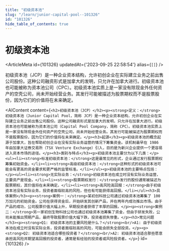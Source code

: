 ```yaml
---
title: "初级资本池"
slug: "/learn/junior-capital-pool--101326"
id: "101326"
hide_table_of_contents: true
---
```



# 初级资本池

<ArticleMeta id={101326} updatedAt={'2023-09-25 22:58:54'} alias={`[]`} />
<div className='border-solid border-b border-t-0 my-4 border-[var(--ifm-color-gray-300)]' />

初级资本池（JCP）是一种企业资本结构，允许初创企业在实际建立业务之前出售公司股份。这种公司融资形式是加拿大的发明，只允许在加拿大进行。初级资本池也可能被称为资本池公司（CPC）。初级资本池实质上是一家没有除现金外任何资产的空壳公司，尚未开始经营业务。其发行可能被描述为股票期权而不是股票股份，因为它们的价值将在未来确定。

<AIContent content={`<h2>初级资本池（JCP）</h2><p><strong>定义：</strong>初级资本池（Junior Capital Pool，简称 JCP）是一种企业资本结构，允许初创企业在实际建立业务之前出售公司股份。这种公司融资形式是加拿大的发明，只允许在加拿大进行。初级资本池也可能被称为资本池公司（Capital Pool Company，简称 CPC）。初级资本池实质上是一家没有除现金外任何资产的空壳公司，尚未开始经营业务。其发行可能被描述为股票期权而不是股票股份，因为它们的价值将在未来确定。</p><h3>起源</h3><p>初级资本池的概念起源于加拿大，旨在帮助初创企业在没有实际业务运营的情况下筹集资金。该机制最早在 1986 年由加拿大证券交易所（TSX Venture Exchange）引入，目的是为新兴企业提供一个更容易进入资本市场的途径。</p><h3>类别与特点</h3><p>初级资本池主要分为以下几类：</p><ul><li><strong>标准初级资本池：</strong>这是最常见的形式，企业通过发行股票期权筹集初始资金。</li><li><strong>高级初级资本池：</strong>这种形式的初级资本池可能会有更高的资金要求和更严格的监管标准。</li></ul><p>初级资本池的主要特点包括：</p><ul><li><strong>无实际业务：</strong>初级资本池在成立时没有实际业务运营，主要资产是现金。</li><li><strong>股票期权发行：</strong>发行的股份通常被描述为股票期权，其价值将在未来确定。</li><li><strong>高风险高回报：</strong>由于初级资本池没有实际业务，投资者面临较高的风险，但也有可能获得高回报。</li></ul><h3>具体案例</h3><p><strong>案例一：</strong>某初创科技公司通过初级资本池筹集了 100 万加元的初始资金。公司在获得资金后，开始研发其创新产品，并在两年内成功推出市场。由于产品的成功，公司股票价值大幅上升，早期投资者获得了丰厚的回报。</p><p><strong>案例二：</strong>另一家初创生物科技公司也通过初级资本池筹集了资金，但由于研发失败，公司未能推出预期产品，最终导致股票价值大幅下跌，投资者损失惨重。</p><h3>常见问题</h3><p><strong>Q1: 初级资本池的主要风险是什么？</strong><br/>A1: 由于初级资本池在成立时没有实际业务，投资者面临较高的风险，可能会损失全部投资。</p><p><strong>Q2: 初级资本池适合哪些投资者？</strong><br/>A2: 初级资本池适合那些愿意承担高风险并期望高回报的投资者，通常是有经验的投资者或风险投资者。</p>`} id={101326} />
